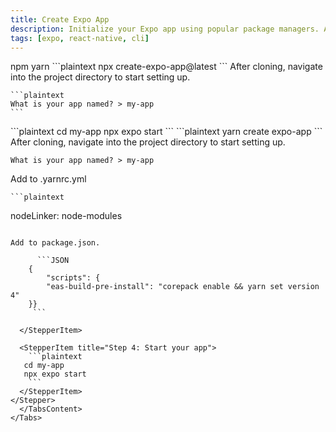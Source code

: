 ```yaml
---
title: Create Expo App
description: Initialize your Expo app using popular package managers. A template with TypeScript and file navigation will be installed. Visit the official docs to customize further.
tags: [expo, react-native, cli]
---
```


<Tabs defaultValue="npm" className="pt-5 pb-1">
  <TabsList>
    <TabsTrigger value="npm">npm</TabsTrigger>
    <TabsTrigger value="yarn">yarn</TabsTrigger>
  </TabsList>
  <TabsContent value="npm">
  <Stepper>
  <StepperItem title="Step 1: Create a new project">
    ```plaintext
    npx create-expo-app@latest
    ```
  </StepperItem>

  <StepperItem title="Step 2: You'll be prompted to name your project">
    After cloning, navigate into the project directory to start setting up.

    ```plaintext
    What is your app named? > my-app
    ```

  </StepperItem>

  <StepperItem title="Step 3: Start your app">
    ```plaintext
   cd my-app
   npx expo start
    ```
  </StepperItem>
</Stepper>

  </TabsContent>
  <TabsContent value="yarn">
 <Stepper>
  <StepperItem title="Step 1: Create a new project">
    ```plaintext
    yarn create expo-app
    ```
  </StepperItem>

  <StepperItem title="Step 2: You'll be prompted to name your project">
    After cloning, navigate into the project directory to start setting up.

  ```plaintext
What is your app named? > my-app
````
  </StepperItem>

  <StepperItem title="Step 3: Follow these steps if you are uisng yarn 2+">
  Add to .yarnrc.yml

    ```plaintext
nodeLinker: node-modules
````

Add to package.json.

      ```JSON
    {
        "scripts": {
        "eas-build-pre-install": "corepack enable && yarn set version 4"
    }}
     ```

  </StepperItem>

  <StepperItem title="Step 4: Start your app">
    ```plaintext
   cd my-app
   npx expo start
    ```
  </StepperItem>
</Stepper>
  </TabsContent>
</Tabs>

